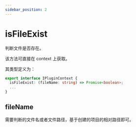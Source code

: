 ```yaml
---
sidebar_position: 2
---
```


# isFileExist

判断文件是否存在。

该方法可直接在 context 上获取。

其类型定义为：

```ts
export interface IPluginContext {
  isFileExist: (fileName: string) => Promise<boolean>;
  ...
}
```

## fileName

需要判断的文件名或者文件路径，基于创建的项目的相对路径即可。
